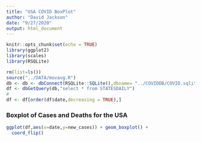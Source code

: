 ```yaml
---
title: "USA COVID BoxPlot"
author: "David Jackson"
date: "9/27/2020"
output: html_document
---
```


```r
knitr::opts_chunk$set(echo = TRUE)
library(ggplot2)
library(scales)
library(RSQLite)
```
```r
rm(list=ls())
source("../DATA/movavg.R")
db <- db <- dbConnect(RSQLite::SQLite(),dbname= "../COVIDDB/COVID.sqlite3")
df <- dbGetQuery(db,"select * from STATESDAILY")
#
df <- df[order(df$date,decreasing = TRUE),]
```

### Boxplot of Cases and Deaths for the USA

```r
ggplot(df,aes(x=date,y=new_cases)) + geom_boxplot() +
  coord_flip()
```

